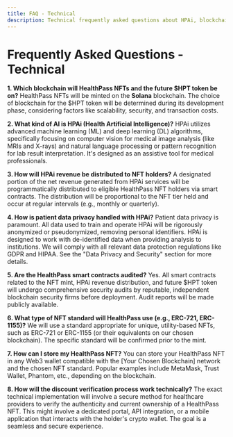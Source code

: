 ```yaml
---
title: FAQ - Technical
description: Technical frequently asked questions about HPAi, blockchain, and NFTs.
---
```


# Frequently Asked Questions - Technical

**1. Which blockchain will HealthPass NFTs and the future $HPT token be on?**
HealthPass NFTs will be minted on the **Solana** blockchain. The choice of blockchain for the $HPT token will be determined during its development phase, considering factors like scalability, security, and transaction costs.

**2. What kind of AI is HPAi (Health Artificial Intelligence)?**
HPAi utilizes advanced machine learning (ML) and deep learning (DL) algorithms, specifically focusing on computer vision for medical image analysis (like MRIs and X-rays) and natural language processing or pattern recognition for lab result interpretation. It's designed as an assistive tool for medical professionals.

**3. How will HPAi revenue be distributed to NFT holders?**
A designated portion of the net revenue generated from HPAi services will be programmatically distributed to eligible HealthPass NFT holders via smart contracts. The distribution will be proportional to the NFT tier held and occur at regular intervals (e.g., monthly or quarterly).

**4. How is patient data privacy handled with HPAi?**
Patient data privacy is paramount. All data used to train and operate HPAi will be rigorously anonymized or pseudonymized, removing personal identifiers. HPAi is designed to work with de-identified data when providing analysis to institutions. We will comply with all relevant data protection regulations like GDPR and HIPAA. See the "Data Privacy and Security" section for more details.

**5. Are the HealthPass smart contracts audited?**
Yes. All smart contracts related to the NFT mint, HPAi revenue distribution, and future $HPT token will undergo comprehensive security audits by reputable, independent blockchain security firms before deployment. Audit reports will be made publicly available.

**6. What type of NFT standard will HealthPass use (e.g., ERC-721, ERC-1155)?**
We will use a standard appropriate for unique, utility-based NFTs, such as ERC-721 or ERC-1155 (or their equivalents on our chosen blockchain). The specific standard will be confirmed prior to the mint.

**7. How can I store my HealthPass NFT?**
You can store your HealthPass NFT in any Web3 wallet compatible with the [Your Chosen Blockchain] network and the chosen NFT standard. Popular examples include MetaMask, Trust Wallet, Phantom, etc., depending on the blockchain.

**8. How will the discount verification process work technically?**
The exact technical implementation will involve a secure method for healthcare providers to verify the authenticity and current ownership of a HealthPass NFT. This might involve a dedicated portal, API integration, or a mobile application that interacts with the holder's crypto wallet. The goal is a seamless and secure experience.
